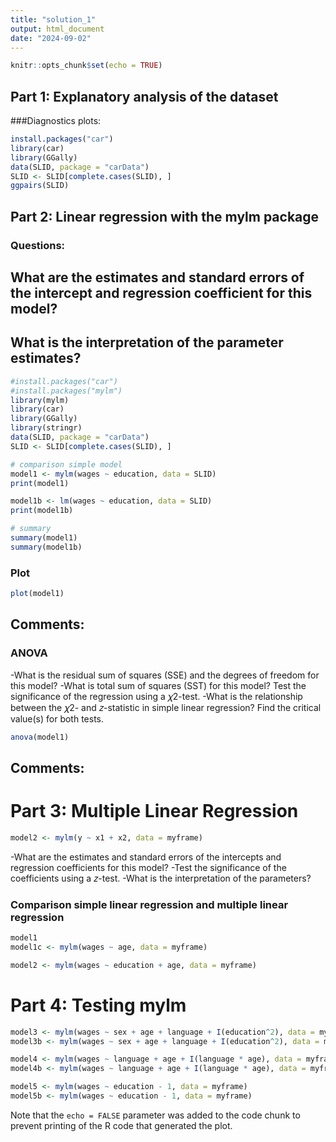 ```yaml
---
title: "solution_1"
output: html_document
date: "2024-09-02"
---
```


```r
knitr::opts_chunk$set(echo = TRUE)
```

## Part 1: Explanatory analysis of the dataset
###Diagnostics plots:
```r
install.packages("car")
library(car)
library(GGally)
data(SLID, package = "carData")
SLID <- SLID[complete.cases(SLID), ]
ggpairs(SLID)
```
## Part 2:  Linear regression with the mylm package

### Questions:
What are the estimates and standard errors of the intercept and regression coefficient for this model?
-
What is the interpretation of the parameter estimates?
-

```r
#install.packages("car")
#install.packages("mylm")
library(mylm)
library(car)
library(GGally)
library(stringr)
data(SLID, package = "carData")
SLID <- SLID[complete.cases(SLID), ]

# comparison simple model
model1 <- mylm(wages ~ education, data = SLID)
print(model1)

model1b <- lm(wages ~ education, data = SLID)
print(model1b)

# summary 
summary(model1)
summary(model1b)

```
### Plot 
```r
plot(model1)
```
Comments: 
- 

### ANOVA
-What is the residual sum of squares (SSE) and the degrees of freedom for this model?
-What is total sum of squares (SST) for this model? Test the significance of the regression using a 𝜒2-test.
-What is the relationship between the 𝜒2- and 𝑧-statistic in simple linear regression? Find the critical value(s) for both tests.
```r
anova(model1)
```
Comments: 
- 

# Part 3: Multiple Linear Regression 
```r
model2 <- mylm(y ~ x1 + x2, data = myframe)
```
-What are the estimates and standard errors of the intercepts and regression coefficients for this model? 
-Test the significance of the coefficients using a 𝑧-test.
-What is the interpretation of the parameters?

### Comparison simple linear regression and multiple linear regression 
```r
model1
model1c <- mylm(wages ~ age, data = myframe)

model2 <- mylm(wages ~ education + age, data = myframe)
```

# Part 4: Testing mylm 
```r
model3 <- mylm(wages ~ sex + age + language + I(education^2), data = myframe)
model3b <- mylm(wages ~ sex + age + language + I(education^2), data = myframe)
```
```r
model4 <- mylm(wages ~ language + age + I(language * age), data = myframe)
model4b <- mylm(wages ~ language + age + I(language * age), data = myframe)
```
```r
model5 <- mylm(wages ~ education - 1, data = myframe)
model5b <- mylm(wages ~ education - 1, data = myframe)
```
Note that the `echo = FALSE` parameter was added to the code chunk to prevent printing of the R code that generated the plot.
